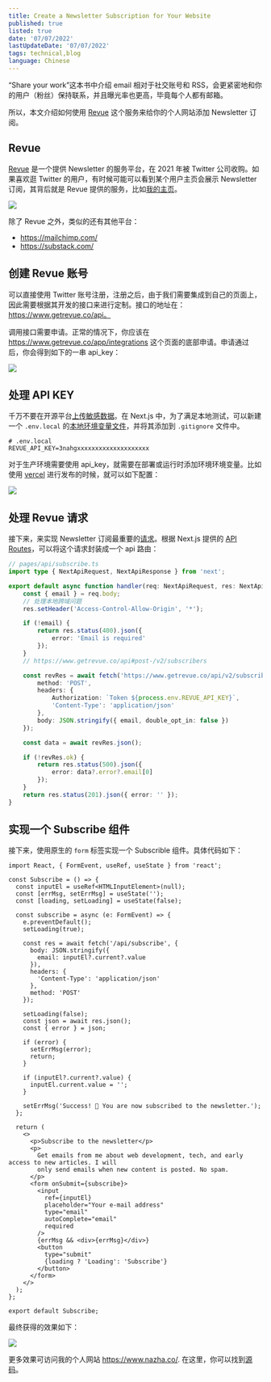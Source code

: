 ```yaml
---
title: Create a Newsletter Subscription for Your Website
published: true
listed: true
date: '07/07/2022'
lastUpdateDate: '07/07/2022'
tags: technical,blog
language: Chinese
---
```


“Share your work”这本书中介绍 email 相对于社交账号和 RSS，会更紧密地和你的用户（粉丝）保持联系，并且曝光率也更高，毕竟每个人都有邮箱。

所以，本文介绍如何使用 [Revue](https://www.getrevue.co/) 这个服务来给你的个人网站添加 Newsletter 订阅。

## Revue

[Revue](https://www.getrevue.co/app/issues) 是一个提供 Newsletter 的服务平台，在 2021 年被 Twitter 公司收购。如果喜欢逛 Twitter 的用户，有时候可能可以看到某个用户主页会展示 Newsletter 订阅，其背后就是 Revue 提供的服务，比如[我的主页](https://twitter.com/xiaokedada)。

![](https://nazha-image-store.oss-cn-shanghai.aliyuncs.com/blog/twitter-revue.png)

除了 Revue 之外，类似的还有其他平台：

+ https://mailchimp.com/
+ https://substack.com/

## 创建 Revue 账号

可以直接使用 Twitter 账号注册，注册之后，由于我们需要集成到自己的页面上，因此需要根据其开发的接口来进行定制。接口的地址在：https://www.getrevue.co/api。

调用接口需要申请。正常的情况下，你应该在 https://www.getrevue.co/app/integrations 这个页面的底部申请。申请通过后，你会得到如下的一串 api_key：

![](https://nazha-image-store.oss-cn-shanghai.aliyuncs.com/blog/revue-api-key.png)

## 处理 API KEY

千万不要在开源平台[上传敏感数据](https://twitter.com/cz_binance/status/1543905416748359680?ref_src=twsrc%5Etfw%7Ctwcamp%5Etweetembed%7Ctwterm%5E1543905416748359680%7Ctwgr%5E%7Ctwcon%5Es1_&ref_url=https%3A%2F%2Fwww.dw.com%2Fzh%2FE7B6B2E582B3E9BB91E5AEA2E7AB8AE8B3A3E4B8ADE59C8B10E58484E4BABAE5808BE8B387-E79BAEE5898DE5B7B2E79FA5E4BB80E9BABC%2Fa-62360819)。在 Next.js 中，为了满足本地测试，可以新建一个 `.env.local` 的[本地环境变量文件](https://nextjs.org/docs/basic-features/environment-variables)，并将其添加到 `.gitignore` 文件中。

```text
# .env.local
REVUE_API_KEY=3nahgxxxxxxxxxxxxxxxxxxxx
```

对于生产环境需要使用 api_key，就需要在部署或运行时添加环境环境变量。比如使用 [vercel](https://vercel.com) 进行发布的时候，就可以如下配置：

![](https://nazha-image-store.oss-cn-shanghai.aliyuncs.com/blog/revue-api-key2.png)

## 处理 Revue 请求
接下来，来实现 Newsletter 订阅最重要的[请求](https://www.getrevue.co/api#post-/v2/subscribers)。根据 Next.js 提供的 [API Routes](https://nextjs.org/docs/api-routes/introduction)，可以将这个请求封装成一个 api 路由：

```ts
// pages/api/subscribe.ts
import type { NextApiRequest, NextApiResponse } from 'next';

export default async function handler(req: NextApiRequest, res: NextApiResponse) {
	const { email } = req.body;
    // 处理本地跨域问题
	res.setHeader('Access-Control-Allow-Origin', '*');

	if (!email) {
		return res.status(400).json({
			error: 'Email is required'
		});
	}
	// https://www.getrevue.co/api#post-/v2/subscribers

	const revRes = await fetch('https://www.getrevue.co/api/v2/subscribers', {
		method: 'POST',
		headers: {
			Authorization: `Token ${process.env.REVUE_API_KEY}`,
			'Content-Type': 'application/json'
		},
		body: JSON.stringify({ email, double_opt_in: false })
	});

	const data = await revRes.json();

	if (!revRes.ok) {
		return res.status(500).json({
			error: data?.error?.email[0]
		});
	}
	return res.status(201).json({ error: '' });
}
```

## 实现一个 Subscribe 组件

接下来，使用原生的 `form` 标签实现一个 Subscrible 组件。具体代码如下：

```tsx
import React, { FormEvent, useRef, useState } from 'react';

const Subscribe = () => {
  const inputEl = useRef<HTMLInputElement>(null);
  const [errMsg, setErrMsg] = useState('');
  const [loading, setLoading] = useState(false);

  const subscribe = async (e: FormEvent) => {
    e.preventDefault();
    setLoading(true);

    const res = await fetch('/api/subscribe', {
      body: JSON.stringify({
        email: inputEl?.current?.value
      }),
      headers: {
        'Content-Type': 'application/json'
      },
      method: 'POST'
    });

    setLoading(false);
    const json = await res.json();
    const { error } = json;

    if (error) {
      setErrMsg(error);
      return;
    }

    if (inputEl?.current?.value) {
      inputEl.current.value = '';
    }

    setErrMsg('Success! 🎉 You are now subscribed to the newsletter.');
  };

  return (
    <>
      <p>Subscribe to the newsletter</p>
      <p>
        Get emails from me about web development, tech, and early access to new articles. I will
        only send emails when new content is posted. No spam.
      </p>
      <form onSubmit={subscribe}>
        <input
          ref={inputEl}
          placeholder="Your e-mail address"
          type="email"
          autoComplete="email"
          required
        />
        {errMsg && <div>{errMsg}</div>}
        <button
          type="submit"
          {loading ? 'Loading': 'Subscribe'}
        </button>
      </form>
    </>
  );
};

export default Subscribe;
```

最终获得的效果如下：

![](https://nazha-image-store.oss-cn-shanghai.aliyuncs.com/blog/subscribe-preview.png)

更多效果可访问我的个人网站 https://www.nazha.co/. 在这里，你可以找到[源码](https://github.com/maoxiaoke/nazha)。
